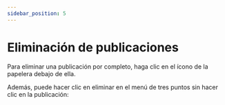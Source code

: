 ---
sidebar_position: 5
---

# Eliminación de publicaciones

Para eliminar una publicación por completo, haga clic en el ícono de la papelera debajo de ella.

Además, puede hacer clic en eliminar en el menú de tres puntos sin hacer clic en la publicación: